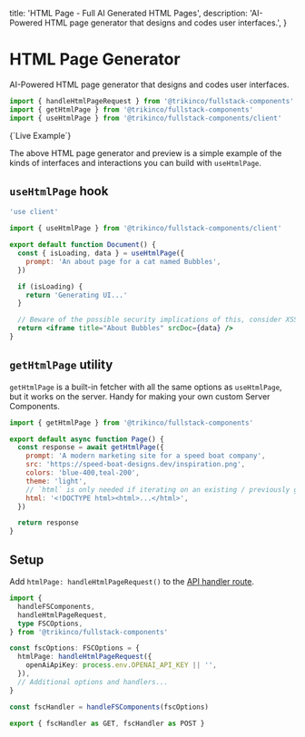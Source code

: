 
  title: 'HTML Page - Full AI Generated HTML Pages',
  description:
    'AI-Powered HTML page generator that designs and codes user interfaces.',
}

# HTML Page Generator

AI-Powered HTML page generator that designs and codes user interfaces.

```jsx
import { handleHtmlPageRequest } from '@trikinco/fullstack-components'
import { getHtmlPage } from '@trikinco/fullstack-components'
import { useHtmlPage } from '@trikinco/fullstack-components/client'
```

<p className="ml-3 mb-3 mt-6 text-sm font-bold font-mono">{`Live Example`}</p>
<Form className="mt-8 pt-8 border-t border-black/20 dark:border-white/20" />

The above HTML page generator and preview is a simple example of the kinds of interfaces and interactions you can build with `useHtmlPage`.

## `useHtmlPage` hook

```jsx
'use client'

import { useHtmlPage } from '@trikinco/fullstack-components/client'

export default function Document() {
  const { isLoading, data } = useHtmlPage({
    prompt: 'An about page for a cat named Bubbles',
  })

  if (isLoading) {
    return 'Generating UI...'
  }

  // Beware of the possible security implications of this, consider XSS, sandboxing, etc.
  return <iframe title="About Bubbles" srcDoc={data} />
}
```

## `getHtmlPage` utility

`getHtmlPage` is a built-in fetcher with all the same options as `useHtmlPage`, but it works on the server. Handy for making your own custom Server Components.

```jsx title="Server Component"
import { getHtmlPage } from '@trikinco/fullstack-components'

export default async function Page() {
  const response = await getHtmlPage({
    prompt: 'A modern marketing site for a speed boat company',
    src: 'https://speed-boat-designs.dev/inspiration.png',
    colors: 'blue-400,teal-200',
    theme: 'light',
    // `html` is only needed if iterating on an existing / previously generated page
    html: '<!DOCTYPE html><html>...</html>',
  })

  return response
}
```

## Setup

Add `htmlPage: handleHtmlPageRequest()` to the [API handler route](/docs/get-started/#setup).

```ts title="app/api/fsutils/[...fscomponents]/route.ts"
import {
  handleFSComponents,
  handleHtmlPageRequest,
  type FSCOptions,
} from '@trikinco/fullstack-components'

const fscOptions: FSCOptions = {
  htmlPage: handleHtmlPageRequest({
    openAiApiKey: process.env.OPENAI_API_KEY || '',
  }),
  // Additional options and handlers...
}

const fscHandler = handleFSComponents(fscOptions)

export { fscHandler as GET, fscHandler as POST }
```
